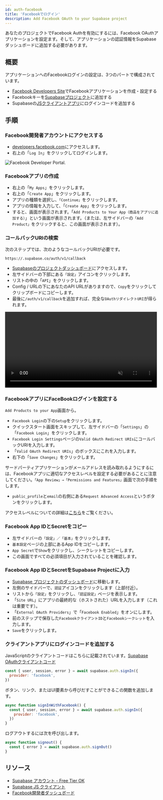 ```yaml
---
id: auth-facebook
title: 'Facebookでログイン'
description: Add Facebook OAuth to your Supabase project
---
```



あなたのプロジェクトでFacebook Authを有効にするには、Facebook OAuthアプリケーションを設定ます。そして、アプリケーションの認証情報をSupabaseダッシュボードに追加する必要があります。

## 概要

アプリケーションへのFacebookログインの設定は、3つのパートで構成されています。

- [Facebook Developers Site](https://developers.facebook.com)でFacebookアプリケーションを作成・設定する
- Facebookキーを[Supabaseプロジェクト](https://supabase.com)に追加する
- Supabaseの[JSクライアントアプリ](https://github.com/supabase/supabase-js)にログインコードを追加する

## 手順

### Facebook開発者アカウントにアクセスする

- [developers.facebook.com](https://developers.facebook.com)にアクセスします。
- 右上の「`Log In`」をクリックしてログインします。

![Facebook Developer Portal.](/img/guides/facebook-portal.png)

### Facebookアプリの作成

- 右上の「`My Apps`」をクリックします。
- 右上の「`Create App`」をクリックします。
- アプリの種類を選択し、`「Continue」`をクリックします。
- アプリの情報を入力して、「`Create App`」をクリックします。
- すると、画面が表示されます。「`Add Products to Your App（商品をアプリに追加する）`」という画面が表示されます。（または、左サイドバーの`「Add Product」`をクリックすると、この画面が表示されます）。

### コールバックURIの検索

次のステップでは、次のようなコールバックURIが必要です。

`https://.supabase.co/auth/v1/callback`

- [Supabaseのプロジェクトダッシュボード](https://supabase.com)にアクセスします。
- 左サイドバーの下部にある`「設定」`アイコンをクリックします。
- リストの中の「`API`」をクリックします。
- Config / URLの下にあなたのAPI URLがありますので、`Copy`をクリックしてクリップボードにコピーします。
- 最後に`/auth/v1/callback`を追加すれば、完全な`OAuthリダイレクトURI`が得られます。

<video width="99%" muted playsInline controls="true">
  <source src="/docs/videos/api/api-url-and-key.mp4" type="video/mp4" muted playsInline />
</video>

### FacebookアプリにFaceBookログインを設定する

`Add Products to your App`画面から。

- `Facebook Login`の下の`Setup`をクリックします。
- クイックスタート画面をスキップして、左サイドバーの「`Settings`」の「`Facebook Login`」をクリックします。
- `Facebook Login Settings`ページの`Valid OAuth Redirect URIs`にコールバックURIを入力します。
- 「`Valid OAuth Redirect URIs`」のボックスにこれを入力します。
- 右下の「`Save Changes`」をクリックします。

サードパーティアプリケーションがメールアドレスを読み取れるようにするには、Facebookアプリに適切なアクセスレベルを設定する必要があることに注意してください。`「App Review」→「Permissions and Features」`画面で次の手順をします。

- `public_profile`と`email`の右側にある`Request Advanced Access`というボタンをクリックします。

アクセスレベルについての詳細は[こちら](https://developers.facebook.com/docs/graph-api/overview/access-levels/)をご覧ください。

### Facebook App IDとSecretをコピー

- 左サイドバーの`「設定」／「基本」`をクリックします。
- `基本設定`ページの上部にあるApp IDをコピーします。
- `App Secret`で`Show`をクリックし、シークレットをコピーします。
- この画面ですべての必須項目が入力されていることを確認します。

### Facebook App IDとSecretをSupabase Projectに入力

- [Supabase プロジェクトのダッシュボード](https://supabase.com)に移動します。
- 左側のサイドバーで、`認証`アイコンをクリックします（上部付近）。
- リストから`「設定」`をクリックし、`「認証設定」`ページを表示します。
- 「`Site URL`」にアプリの最終的な（ホストされた）URLを入力します（これは重要です）。
- 「`External OAuth Providers`」で「`Facebook Enabled`」をオンにします。
- 前のステップで保存した`FacebookクライアントID`と`Facebookシークレット`を入力します。
- `Save`をクリックします。

### クライアントアプリにログインコードを追加する

JavaScriptのクライアントコードはこちらに記載されています。[Supabase OAuthクライアントコード](/docs/reference/javascript/auth-signin#sign-in-using-third-party-providers)

```js
const { user, session, error } = await supabase.auth.signIn({
  provider: 'facebook',
})
```

ボタン、リンク、またはUI要素から呼びだすことができるこの関数を追加します。

```js
async function signInWithFacebook() {
  const { user, session, error } = await supabase.auth.signIn({
    provider: 'facebook',
  })
}
```

ログアウトするには次を呼び出します。

```js
async function signout() {
  const { error } = await supabase.auth.signOut()
}
```

## リソース

- [Supabase アカウント - Free Tier OK](https://supabase.com)
- [Supabase JS クライアント](https://github.com/supabase/supabase-js)
- [Facebook開発者ダッシュボード](https://developers.facebook.com/)
